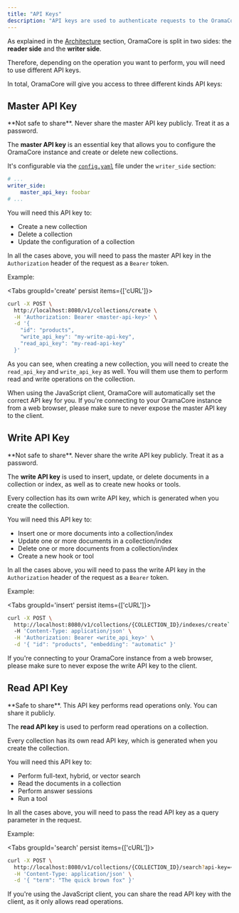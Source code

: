 ```yaml
---
title: "API Keys"
description: "API keys are used to authenticate requests to the OramaCore API"
---
```


As explained in the [Architecture](/docs/oramacore/architecture/overview) section, OramaCore is split in two sides: the **reader side** and the **writer side**.

Therefore, depending on the operation you want to perform, you will need to use different API keys.

In total, OramaCore will give you access to three different kinds API keys:

## Master API Key

<Callout type='warn'>
**Not safe to share**. Never share the master API key publicly. Treat it as a password.
</Callout>

The **master API key** is an essential key that allows you to configure the OramaCore instance and create or delete new collections.

It's configurable via the [`config.yaml`](/docs/oramacore/guide/configuration) file under the `writer_side` section:

```yaml
# ...
writer_side:
    master_api_key: foobar
# ...
```

You will need this API key to:

- Create a new collection
- Delete a collection
- Update the configuration of a collection

In all the cases above, you will need to pass the master API key in the `Authorization` header of the request as a `Bearer` token.

Example:

<Tabs groupId='create' persist items={['cURL']}>
```bash tab="cURL"
curl -X POST \
  http://localhost:8080/v1/collections/create \
  -H 'Authorization: Bearer <master-api-key>' \
  -d '{
    "id": "products",
    "write_api_key": "my-write-api-key",
    "read_api_key": "my-read-api-key"
  }'
```
</Tabs>

As you can see, when creating a new collection, you will need to create the `read_api_key` and `write_api_key` as well. You will them use them to perform read and write operations on the collection.

When using the JavaScript client, OramaCore will automatically set the correct API key for you. If you're connecting to your OramaCore instance from a web browser, please make sure to never expose the master API key to the client.

## Write API Key

<Callout type='warn'>
**Not safe to share**. Never share the write API key publicly. Treat it as a password.
</Callout>

The **write API key** is used to insert, update, or delete documents in a collection or index, as well as to create new hooks or tools.

Every collection has its own write API key, which is generated when you create the collection.

You will need this API key to:

- Insert one or more documents into a collection/index
- Update one or more documents in a collection/index
- Delete one or more documents from a collection/index
- Create a new hook or tool

In all the cases above, you will need to pass the write API key in the `Authorization` header of the request as a `Bearer` token.

Example:

<Tabs groupId='insert' persist items={['cURL']}>
```bash tab="cURL"
curl -X POST \
  http://localhost:8080/v1/collections/{COLLECTION_ID}/indexes/create` \
  -H 'Content-Type: application/json' \
  -H 'Authorization: Bearer <write_api_key>' \
  -d '{ "id": "products", "embedding": "automatic" }'
```
</Tabs>

If you're connecting to your OramaCore instance from a web browser, please make sure to never expose the write API key to the client.

## Read API Key

<Callout type='info'>
**Safe to share**. This API key performs read operations only. You can share it publicly.
</Callout>

The **read API key** is used to perform read operations on a collection.

Every collection has its own read API key, which is generated when you create the collection.

You will need this API key to:

- Perform full-text, hybrid, or vector search
- Read the documents in a collection
- Perform answer sessions
- Run a tool

In all the cases above, you will need to pass the read API key as a query parameter in the request.

Example:

<Tabs groupId='search' persist items={['cURL']}>
```bash tab="cURL"
curl -X POST \
  http://localhost:8080/v1/collections/{COLLECTION_ID}/search?api-key=<read_api_key> \
  -H 'Content-Type: application/json' \
  -d '{ "term": "The quick brown fox" }'
```
</Tabs>

If you're using the JavaScript client, you can share the read API key with the client, as it only allows read operations.